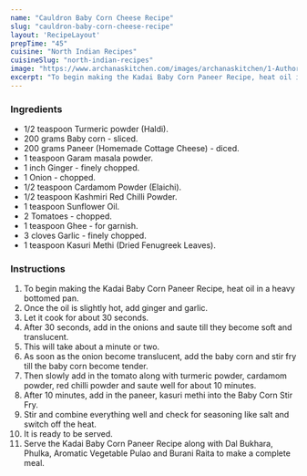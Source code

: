 ---
name: "Cauldron Baby Corn Cheese Recipe"
slug: "cauldron-baby-corn-cheese-recipe"
layout: 'RecipeLayout'
prepTime: "45"
cuisine: "North Indian Recipes"
cuisineSlug: "north-indian-recipes"
image: "https://www.archanaskitchen.com/images/archanaskitchen/1-Author/sibyl_sunitha/Kadai_Paneer_Baby_Corn_Stir_Fry_Recipe_.jpg"
excerpt: "To begin making the Kadai Baby Corn Paneer Recipe, heat oil in a heavy bottomed pan"
---

### Ingredients

- 1/2 teaspoon Turmeric powder (Haldi).
- 200 grams Baby corn - sliced.
- 200 grams Paneer (Homemade Cottage Cheese) - diced.
- 1 teaspoon Garam masala powder.
- 1 inch Ginger - finely chopped.
- 1 Onion - chopped.
- 1/2 teaspoon Cardamom Powder (Elaichi).
- 1/2 teaspoon Kashmiri Red Chilli Powder.
- 1 teaspoon Sunflower Oil.
- 2 Tomatoes - chopped.
- 1 teaspoon Ghee - for garnish.
- 3 cloves Garlic - finely chopped.
- 1 teaspoon Kasuri Methi (Dried Fenugreek Leaves).

### Instructions

1. To begin making the Kadai Baby Corn Paneer Recipe, heat oil in a heavy bottomed pan.
1. Once the oil is slightly hot, add ginger and garlic.
1. Let it cook for about 30 seconds.
1. After 30 seconds, add in the onions and saute till they become soft and translucent.
1. This will take about a minute or two.
1. As soon as the onion become translucent, add the baby corn and stir fry till the baby corn become tender.
1. Then slowly add in the tomato along with turmeric powder, cardamom powder, red chilli powder and saute well for about 10 minutes.
1. After 10 minutes, add in the paneer, kasuri methi into the Baby Corn Stir Fry.
1. Stir and combine everything well and check for seasoning like salt and switch off the heat.
1. It is ready to be served.
1. Serve the Kadai Baby Corn Paneer Recipe along with Dal Bukhara, Phulka, Aromatic Vegetable Pulao and Burani Raita to make a complete meal.
